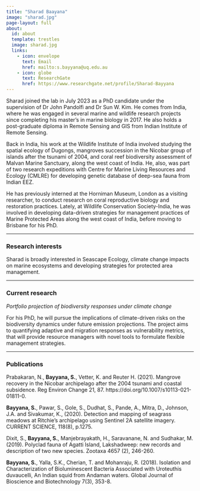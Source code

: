 ```yaml
---
title: "Sharad Baayana"
image: "sharad.jpg"
page-layout: full
about:
  id: about
  template: trestles
  image: sharad.jpg
  links:
    - icon: envelope
      text: Email
      href: mailto:s.bayyana@uq.edu.au
    - icon: globe
      text: ResearchGate
      href: https://www.researchgate.net/profile/Sharad-Bayyana
---
```


Sharad joined the lab in July 2023 as a PhD candidate under the supervision of Dr John Pandolfi and Dr Sun W. Kim. He comes from India, where he was engaged in several marine and wildlife research projects since completing his master’s in marine biology in 2017. He also holds a post-graduate diploma in Remote Sensing and GIS from Indian Institute of Remote Sensing.

Back in India, his work at the Wildlife Institute of India involved studying the spatial ecology of Dugongs, mangroves succession in the Nicobar group of islands after the tsunami of 2004, and coral reef biodiversity assessment of Malvan Marine Sanctuary, along the west coast of India. He, also, was part of two research expeditions with Centre for Marine Living Resources and Ecology (CMLRE) for developing genetic database of deep-sea fauna from Indian EEZ.

He has previously interned at the Horniman Museum, London as a visiting researcher, to conduct research on coral reproductive biology and restoration practices. Lately, at Wildlife Conservation Society-India, he was involved in developing data-driven strategies for management practices of Marine Protected Areas along the west coast of India, before moving to Brisbane for his PhD.

---

### Research interests

Sharad is broadly interested in Seascape Ecology, climate change impacts on marine ecosystems and developing strategies for protected area management.

---

### Current research

*Portfolio projection of biodiversity responses under climate change*

For his PhD, he will pursue the implications of climate-driven risks on the biodiversity dynamics under future emission projections. The project aims to quantifying adaptive and migration responses as vulnerability metrics, that will provide resource managers with novel tools to formulate flexible management strategies.

---

### Publications

Prabakaran, N., **Bayyana, S.**, Vetter, K. and Reuter H. (2021). Mangrove recovery in the Nicobar archipelago after the 2004 tsunami and coastal subsidence. Reg Environ Change 21, 87. https://doi.org/10.1007/s10113-021- 01811-0.

**Bayyana, S.**, Pawar, S., Gole, S., Dudhat, S., Pande, A., Mitra, D., Johnson, J.A. and Sivakumar, K., (2020). Detection and mapping of seagrass meadows at Ritchie’s archipelago using Sentinel 2A satellite imagery. CURRENT SCIENCE, 118(8), p.1275.

Dixit, S., **Bayyana, S.**, Manjebrayakath, H., Saravanane, N. and Sudhakar, M. (2019). Polyclad fauna of Agatti Island, Lakshadweep: new records and description of two new species. Zootaxa 4657 (2), 246-260.

**Bayyana, S.**, Yalla, S.K., Cherian, T. and Mohanraju, R. (2018). Isolation and Characterization of Bioluminescent Bacteria Associated with Uroteuthis duvaucelli, An Indian squid from Andaman waters. Global Journal of Bioscience and Biotechnology 7(3), 353-8.